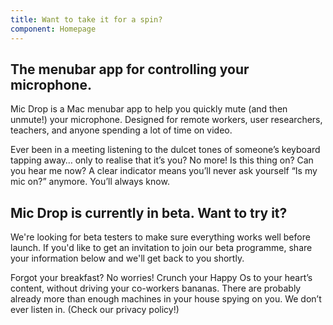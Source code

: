 ```yaml
---
title: Want to take it for a spin?
component: Homepage
---
```




<Panel gridTablet="1fr 1fr" gridWide="48rem auto 48rem">
<TextBlock end>

## The menubar app for controlling your microphone.

Mic Drop is a Mac menubar app to help you quickly mute (and then unmute!) your microphone. Designed for remote workers, user researchers, teachers, and anyone spending a lot of time on video.

</TextBlock>

<Argument title="No clickety-clacking.">
Ever been in a meeting listening to the dulcet tones of someone’s keyboard tapping away… only to realise that it’s you? No more!
</Argument>

</Panel>

<Panel fullwidth dark background="src/images/david-klein--94oJK3PDQw-unsplash.jpg" negativeMargins>

</Panel>

<Panel gridTablet="1fr 1fr" gridWide="48rem auto 48rem">

<Argument title="No awkwardness" top end>
Is this thing on? Can you hear me now? A clear indicator means you’ll never ask yourself “Is my mic on?” anymore. You’ll always know. 
</Argument>

<TextBlock>

## Mic Drop is currently in beta. Want to try it?

We're looking for beta testers to make sure everything works well before launch. If you'd like to get an invitation to join our beta programme, share your information below and we'll get back to you shortly.

<SignUpForm />

</TextBlock>

<Argument title="No Captain Crunching.">
Forgot your breakfast? No worries! Crunch your Happy Os to your heart’s content, without driving your co-workers bananas.
</Argument>

</Panel>

<Panel fullwidth dark background="src/images/etienne-girardet-chp1ITgplkA-unsplash.jpg" negativeMargins>

</Panel>

<Panel gridTablet="1fr 1fr" gridWide="48rem auto 48rem">

<Argument title="No spying." top end>
There are probably already more than enough machines in your house spying on you. We don’t ever listen in. (Check our privacy policy!)
</Argument>

</Panel>


